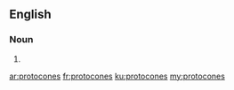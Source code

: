 ==English==

===Noun===
{{head|en|plural}}

# {{plural of|protocone|lang=en|nocat=1}}

[[ar:protocones]]
[[fr:protocones]]
[[ku:protocones]]
[[my:protocones]]